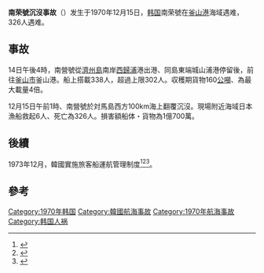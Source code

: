 {{Infobox event
| title                    = 南荣號沉沒事故
| image                    = 
| image_size               = 
| caption                  = 
| date                     = 1970年12月15日
| time                     = 
| place                    = {{ROK}}
| coordinates              = 
| also known as            = 
| cause                    = 
| first reporter           = 
| filmed by                = 
| participants             = 
| outcome                  = 
| reported deaths          = 326
| reported injuries        = 12
| reported missing         = 
| reported property damage = 
| burial                   = 
| inquiries                = 
| inquest                  = 
| coroner                  = 
| suspects                 = 
| accused                  = 
| convicted                = 
| charges                  = 
| verdict                  = 
| convictions              = 
| publication bans         = 
| litigation               = 
| url                      = 
| blank_label              = 总人数
| blank_data               = 338
| website                  = 
| notes                    = 
}}
'''南荣號沉沒事故'''（{{kor|k=남영호 침몰 사고|hanja=}}）发生于1970年12月15日，[[韩国|韩国]]南荣號在[[釜山港|釜山港]]海域遇难，326人遇难。

==事故==
14日午後4時，南營號從[[濟州島|濟州島]]南岸[[西歸浦|西歸浦]]港出港、同島東端城山浦港停留後，前往[[釜山市|釜山市]]釜山港。船上搭載338人，超過上限302人。収穫期貨物160[[公噸|公噸]]、為最大載量4倍。

12月15日午前1時、南營號於対馬島西方100km海上翻覆沉沒。現場附近海域日本漁船救起6人、死亡為326人。損害額船体・貨物為1億700萬。

==後續==
1973年12月，韓國實施旅客船運航管理制度<ref name="joongang20140417">{{cite news |title=＜韓国旅客船沈没＞過去にも大きな海難事故…その主な原因は |newspaper=[[中央日報|中央日報]] |date=2014-04-17 |url=http://japanese.joins.com/article/294/184294.html |accessdate=2014-04-19 |archive-date=2014-04-19 |archive-url=https://web.archive.org/web/20140419184509/http://japanese.joins.com/article/294/184294.html |dead-url=no }}</ref><ref name="jeju20100930">{{cite news |title=제주의 역사와 함께 한 65년 |newspaper=[[済州日報|済州日報]] |date=2010-09-30 |url=http://www.jejunews.com/news/articleView.html?idxno=698993 |accessdate=2014-04-19 |archive-date=2014-04-17 |archive-url=https://web.archive.org/web/20140417135130/http://www.jejunews.com/news/articleView.html?idxno=698993 |dead-url=no }}</ref><ref name="newsjeju20110208">{{cite news |title=남영호 침몰사고 사건·사고·재해(8) |newspaper= |date=2011-02-08 |url=http://news.jeju.go.kr/contents/news/search.php?job=detail&ne_seq=34611 |accessdate=2014-04-19 |archive-date=2018-09-29 |archive-url=https://web.archive.org/web/20180929205158/http://news.jeju.go.kr/contents/news/search.php?job=detail&ne_seq=34611 |dead-url=no }}</ref>。

==參考==
{{reflist}}

[[Category:1970年韩国|Category:1970年韩国]]
[[Category:韓國航海事故|Category:韓國航海事故]]
[[Category:1970年航海事故|Category:1970年航海事故]]
[[Category:韩国人祸|Category:韩国人祸]]